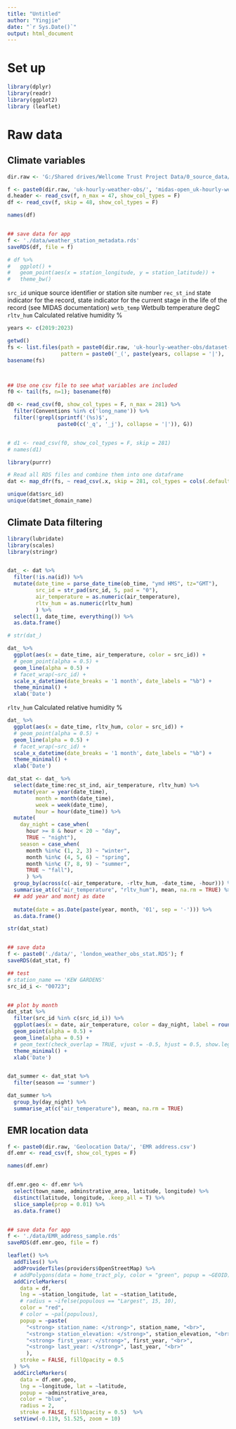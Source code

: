 ```yaml
---
title: "Untitled"
author: "Yingjie"
date: "`r Sys.Date()`"
output: html_document
---
```



# Set up

```r

library(dplyr)
library(readr)
library(ggplot2)
library (leaflet)

```

# Raw data


## Climate variables

```r

dir.raw <- 'G:/Shared drives/Wellcome Trust Project Data/0_source_data/'

f <- paste0(dir.raw, 'uk-hourly-weather-obs/', 'midas-open_uk-hourly-weather-obs_dv-202407_station-metadata.csv')
d.header <- read_csv(f, n_max = 47, show_col_types = F)
df <- read_csv(f, skip = 48, show_col_types = F)

names(df)


## save data for app
f <- './data/weather_station_metadata.rds'
saveRDS(df, file = f)

# df %>%
#   ggplot() +
#   geom_point(aes(x = station_longitude, y = station_latitude)) +
#   theme_bw()
```


`src_id`    	unique source identifier or station site number
`rec_st_ind`	state indicator for the record, state indicator for the current stage in the life of the record (see MIDAS documentation)
`wetb_temp`	Wetbulb temperature	degC
`rltv_hum`	Calculated relative humidity	%



```r
years <- c(2019:2023)

getwd()
fs <- list.files(path = paste0(dir.raw, 'uk-hourly-weather-obs/dataset-version-202407/'), 
                 pattern = paste0('_(', paste(years, collapse = '|'), ')\\.csv$'), full.names = T)
basename(fs)



## Use one csv file to see what variables are included 
f0 <- tail(fs, n=1); basename(f0)

d0 <- read_csv(f0, show_col_types = F, n_max = 281) %>%
  filter(Conventions %in% c('long_name')) %>%
  filter(!grepl(sprintf('(%s)$', 
                paste0(c('_q', '_j'), collapse = '|')), G))


# d1 <- read_csv(f0, show_col_types = F, skip = 281)
# names(d1)
```



```r
library(purrr)

# Read all RDS files and combine them into one dataframe
dat <- map_dfr(fs, ~ read_csv(.x, skip = 281, col_types = cols(.default = "c")))

unique(dat$src_id)
unique(dat$met_domain_name)

```



## Climate Data filtering 

```r

library(lubridate)
library(scales)
library(stringr)


dat_ <- dat %>%
  filter(!is.na(id)) %>%
  mutate(date_time = parse_date_time(ob_time, "ymd HMS", tz="GMT"),
         src_id = str_pad(src_id, 5, pad = "0"),
         air_temperature = as.numeric(air_temperature),
         rltv_hum = as.numeric(rltv_hum)
         ) %>%
  select(1, date_time, everything()) %>%
  as.data.frame()

# str(dat_)

dat_ %>%
  ggplot(aes(x = date_time, air_temperature, color = src_id)) +
  # geom_point(alpha = 0.5) +
  geom_line(alpha = 0.5) +
  # facet_wrap(~src_id) +
  scale_x_datetime(date_breaks = '1 month', date_labels = "%b") +
  theme_minimal() +
  xlab('Date')
```


`rltv_hum`	Calculated relative humidity	%

```r

dat_ %>%
  ggplot(aes(x = date_time, rltv_hum, color = src_id)) +
  # geom_point(alpha = 0.5) +
  geom_line(alpha = 0.5) +
  # facet_wrap(~src_id) +
  scale_x_datetime(date_breaks = '1 month', date_labels = "%b") +
  theme_minimal() +
  xlab('Date')
```



```r

dat_stat <- dat_ %>%
  select(date_time:rec_st_ind, air_temperature, rltv_hum) %>%
  mutate(year = year(date_time), 
         month = month(date_time),
         week = week(date_time),
         hour = hour(date_time)) %>%
  mutate(
    day_night = case_when(
      hour >= 8 & hour < 20 ~ "day",
      TRUE ~ "night"), 
    season = case_when(
      month %in%c (1, 2, 3) ~ "winter",
      month %in%c (4, 5, 6) ~ "spring",
      month %in%c (7, 8, 9) ~ "summer",
      TRUE ~ "fall"), 
      ) %>%
  group_by(across(c(-air_temperature, -rltv_hum, -date_time, -hour))) %>%
  summarise_at(c("air_temperature", "rltv_hum"), mean, na.rm = TRUE) %>%
  ## add year and montj as date 
  
  mutate(date = as.Date(paste(year, month, '01', sep = '-'))) %>%
  as.data.frame()

str(dat_stat)


## save data
f <- paste0('./data/', 'london_weather_obs_stat.RDS'); f
saveRDS(dat_stat, f)
```



```r

## test 
# station_name == 'KEW GARDENS'
src_id_i <- "00723";


## plot by month
dat_stat %>%
  filter(src_id %in% c(src_id_i)) %>%
  ggplot(aes(x = date, air_temperature, color = day_night, label = round(air_temperature, digits = 1))) +
  geom_point(alpha = 0.5) +
  geom_line(alpha = 0.5) +
  # geom_text(check_overlap = TRUE, vjust = -0.5, hjust = 0.5, show.legend = F) + 
  theme_minimal() +
  xlab('Date')


dat_summer <- dat_stat %>%
  filter(season == 'summer')

dat_summer %>%
  group_by(day_night) %>%
  summarise_at(c("air_temperature"), mean, na.rm = TRUE)

```






## EMR location data

```r

f <- paste0(dir.raw, 'Geolocation Data/', 'EMR address.csv')
df.emr <- read_csv(f, show_col_types = F)

names(df.emr)


df.emr.geo <- df.emr %>%
  select(town_name, adminstrative_area, latitude, longitude) %>%
  distinct(latitude, longitude, .keep_all = T) %>%
  slice_sample(prop = 0.01) %>%
  as.data.frame()


## save data for app
f <- './data/EMR_address_sample.rds'
saveRDS(df.emr.geo, file = f)
```



```r

leaflet() %>%
  addTiles() %>%
  addProviderTiles(providers$OpenStreetMap) %>%
  # addPolygons(data = home_tract_ply, color = "green", popup = ~GEOID) %>%
  addCircleMarkers(
    data = df, 
    lng = ~station_longitude, lat = ~station_latitude,
    # radius = ~ifelse(populous == "Largest", 15, 10),
    color = "red",
    # color = ~pal(populous), 
    popup = ~paste(
      "<strong> station_name: </strong>", station_name, "<br>",
      "<strong> station_elevation: </strong>", station_elevation, "<br>",
      "<strong> first_year: </strong>", first_year, "<br>",
      "<strong> last_year: </strong>", last_year, "<br>"
      ),
    stroke = FALSE, fillOpacity = 0.5
  ) %>%
  addCircleMarkers(
    data = df.emr.geo,
    lng = ~longitude, lat = ~latitude,
    popup = ~adminstrative_area,
    color = "blue", 
    radius = 2,
    stroke = FALSE, fillOpacity = 0.5)  %>%
  setView(-0.119, 51.525, zoom = 10) 

```

